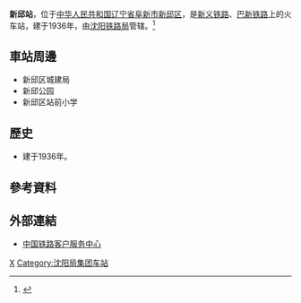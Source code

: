 {{Expand|time=2016-09-09T13:16:20+00:00}}
{{Infobox China railway station
|车站名称 =新邱站
|图片 = 
|图片介绍 = 
|其他名称 = 
|车站拼音 = Xinqiu
|英文名称 =Xinqiu Railway Station
|车站代码 =
|电报码 = XQD
|拼音码 = XQI
|车站位置 = [[辽宁省|辽宁省]][[阜新市|阜新市]][[新邱区|新邱区]]
|坐标 = 
|归属 = [[沈阳铁路局|沈阳铁路局]]
|线路 = [[新义铁路|新义铁路]]、[[巴新铁路|巴新铁路]]
|车站等级 =[[三等站_(中铁)|三等站]]
|使用状态 = 
|月台数目 = 
|股道数目 = 
}}
'''新邱站'''，位于[[中华人民共和国|中华人民共和国]][[辽宁省|辽宁省]][[阜新市|阜新市]][[新邱区|新邱区]]，是[[新义铁路|新义铁路]]、[[巴新铁路|巴新铁路]]上的火车站，建于1936年，由[[沈阳铁路局|沈阳铁路局]]管辖。<ref>{{Cite web |url=http://search.huochepiao.com/huochezhan/jieshao/1371.htm |title=新邱火车站介绍 |accessdate=2016-09-09 |archive-date=2016-08-01 |archive-url=https://web.archive.org/web/20160801025301/http://search.huochepiao.com/huochezhan/jieshao/1371.htm |dead-url=no }}</ref>
==車站周邊==
* 新邱区城建局
* 新邱公园
* 新邱区站前小学

==歷史==
* 建于1936年。
==參考資料==
{{reflist}}

==外部連結==
* [http://www.12306.cn/mormhweb/ 中国铁路客户服务中心] {{Wayback|url=http://www.12306.cn/mormhweb/ |date=20180205163941 }}

{{China-rail-stub}}
{{新义铁路}}
{{巴新铁路}}
[[Category:阜新市铁路车站|X]]
[[Category:沈阳局集团车站|Category:沈阳局集团车站]]